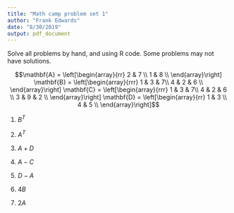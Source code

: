 ```yaml
---
title: "Math camp problem set 1"
author: "Frank Edwards"
date: "8/30/2019"
output: pdf_document
---
```


Solve all problems by hand, and using R code. Some problems may not have solutions.

$$\mathbf{A} = \left[\begin{array}{rr}
2 & 7  \\
1 & 8  \\ \end{array}\right]
\mathbf{B} = \left[\begin{array}{rrr}
1 & 3 & 7\\
4 & 2 & 6 \\ \end{array}\right]
\mathbf{C} = \left[\begin{array}{rrr}
1 & 3 & 7\\
4 & 2 & 6 \\
3 & 9 & 2 \\ \end{array}\right]
\mathbf{D} = \left[\begin{array}{rr}
1 & 3  \\
4 & 5  \\
\end{array}\right]$$

\bigskip
\bigskip

1. $B^T$

\bigskip
\bigskip
\bigskip
\bigskip

2. $A^T$

\bigskip
\bigskip
\bigskip
\bigskip

3. $A + D$

\bigskip
\bigskip
\bigskip
\bigskip

4. $A - C$

\bigskip
\bigskip
\bigskip
\bigskip

5. $D-A$

\bigskip
\bigskip
\bigskip
\bigskip

6. $4B$

\bigskip
\bigskip
\bigskip
\bigskip

7. $2A$